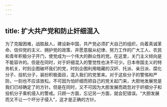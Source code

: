 ```yaml
---
---
---
```

title: 扩大共产党和防止奸细混入
---




为了克服困难，战胜敌人，建设新中国，共产党必须扩大自己的组织，向着真诚革命、信仰党的主义、拥护党的政策、并愿意服从纪律、努力工作的广大工人、农民和青年积极分子开门，使党成为一个伟大的群众性的党。在这里，关门主义倾向是不能容许的。但是在同时，对于奸细混入的警觉性也决不可少。日本帝国主义的特务机关，时刻企图破坏我们的党，时刻企图利用暗藏的汉奸、托派、亲日派、腐化分子、投机分子，装扮积极面目，混入我们的党里来。对于这些分子的警惕和严防，一刻也不应该放松。不可因为怕奸细而把自己的党关起门来，大胆地发展党是我们已经确定了的方针。但是在同时，又不可因为大胆发展而疏忽对于奸细分子和投机分子乘机侵入的警戒。只顾一方面，忘记另一方面，就会犯错误。“大胆发展而又不让一个坏分子侵入”，这才是正确的方针。